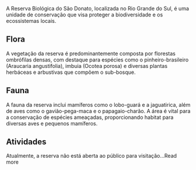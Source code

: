 A Reserva Biológica do São Donato, localizada no Rio Grande do Sul, é uma unidade de conservação que visa proteger a biodiversidade e os ecossistemas locais.

## Flora

A vegetação da reserva é predominantemente composta por florestas ombrófilas densas, com destaque para espécies como o pinheiro-brasileiro (Araucaria angustifolia), imbuia (Ocotea porosa) e diversas plantas herbáceas e arbustivas que compõem o sub-bosque.

## Fauna

A fauna da reserva inclui mamíferos como o lobo-guará e a jaguatirica, além de aves como o gavião-pega-maca e o papagaio-charão. A área é vital para a conservação de espécies ameaçadas, proporcionando habitat para diversas aves e pequenos mamíferos.

## Atividades

Atualmente, a reserva não está aberta ao público para visitação…Read more